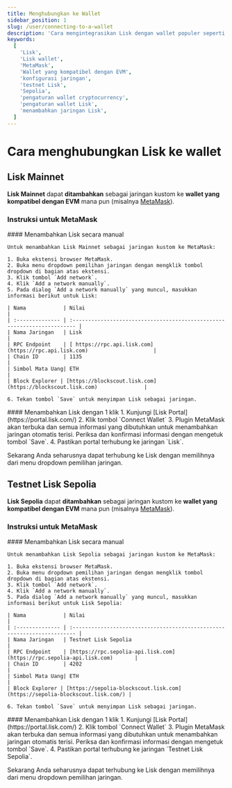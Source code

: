 ```yaml
---
title: Menghubungkan ke Wallet
sidebar_position: 1
slug: /user/connecting-to-a-wallet
description: 'Cara mengintegrasikan Lisk dengan wallet populer seperti MetaMask.'
keywords:
  [
    'Lisk',
    'Lisk wallet',
    'MetaMask',
    'Wallet yang kompatibel dengan EVM',
    'konfigurasi jaringan',
    'testnet Lisk',
    'Sepolia',
    'pengaturan wallet cryptocurrency',
    'pengaturan wallet Lisk',
    'menambahkan jaringan Lisk',
  ]
---
```



# Cara menghubungkan Lisk ke wallet

## Lisk Mainnet

**Lisk Mainnet** dapat **ditambahkan** sebagai jaringan kustom ke **wallet yang kompatibel dengan EVM** mana pun (misalnya [MetaMask](https://metamask.io/)).

### Instruksi untuk MetaMask

<Tabs>
  <TabItem value="manual" label="Menambahkan Lisk secara manual" default>
    #### Menambahkan Lisk secara manual

    Untuk menambahkan Lisk Mainnet sebagai jaringan kustom ke MetaMask:

    1. Buka ekstensi browser MetaMask.
    2. Buka menu dropdown pemilihan jaringan dengan mengklik tombol dropdown di bagian atas ekstensi.
    3. Klik tombol `Add network`.
    4. Klik `Add a network manually`.
    5. Pada dialog `Add a network manually` yang muncul, masukkan informasi berikut untuk Lisk:

    | Nama            | Nilai                                                                      |
    | :-------------- | :----------------------------------------------------------------------- |
    | Nama Jaringan   | Lisk                                                                      |
    | RPC Endpoint    | [ https://rpc.api.lisk.com](https://rpc.api.lisk.com)                     |
    | Chain ID        | 1135                                                                     |
    | Simbol Mata Uang| ETH                                                                      |
    | Block Explorer | [https://blockscout.lisk.com](https://blockscout.lisk.com)               |

    6. Tekan tombol `Save` untuk menyimpan Lisk sebagai jaringan.
  </TabItem>
  <TabItem value="1click" label="Solusi 1-Klik">
    #### Menambahkan Lisk dengan 1 klik
    1. Kunjungi [Lisk Portal](https://portal.lisk.com/)
    2. Klik tombol `Connect Wallet`
    3. Plugin MetaMask akan terbuka dan semua informasi yang dibutuhkan untuk menambahkan jaringan otomatis terisi.
    Periksa dan konfirmasi informasi dengan mengetuk tombol `Save`.
    4. Pastikan portal terhubung ke jaringan `Lisk`.
  </TabItem>
</Tabs>

Sekarang Anda seharusnya dapat terhubung ke Lisk dengan memilihnya dari menu dropdown pemilihan jaringan.


## Testnet Lisk Sepolia

**Lisk Sepolia** dapat **ditambahkan** sebagai jaringan kustom ke **wallet yang kompatibel dengan EVM** mana pun (misalnya [MetaMask](https://metamask.io/)).

### Instruksi untuk MetaMask

<Tabs>
  <TabItem value="manual" label="Menambahkan Lisk secara manual" default>
    #### Menambahkan Lisk secara manual

    Untuk menambahkan Lisk Sepolia sebagai jaringan kustom ke MetaMask:

    1. Buka ekstensi browser MetaMask.
    2. Buka menu dropdown pemilihan jaringan dengan mengklik tombol dropdown di bagian atas ekstensi.
    3. Klik tombol `Add network`.
    4. Klik `Add a network manually`.
    5. Pada dialog `Add a network manually` yang muncul, masukkan informasi berikut untuk Lisk Sepolia:

    | Nama            | Nilai                                                                      |
    | :-------------- | :----------------------------------------------------------------------- |
    | Nama Jaringan   | Testnet Lisk Sepolia                                                       |
    | RPC Endpoint    | [https://rpc.sepolia-api.lisk.com](https://rpc.sepolia-api.lisk.com)       |
    | Chain ID        | 4202                                                                     |
    | Simbol Mata Uang| ETH                                                                      |
    | Block Explorer | [https://sepolia-blockscout.lisk.com](https://sepolia-blockscout.lisk.com/) |

    6. Tekan tombol `Save` untuk menyimpan Lisk sebagai jaringan.
  </TabItem>
  <TabItem value="1click" label="Solusi 1-Klik">
    #### Menambahkan Lisk dengan 1 klik
    1. Kunjungi [Lisk Portal](https://portal.lisk.com/)
    2. Klik tombol `Connect Wallet`
    3. Plugin MetaMask akan terbuka dan semua informasi yang dibutuhkan untuk menambahkan jaringan otomatis terisi.
    Periksa dan konfirmasi informasi dengan mengetuk tombol `Save`.
    4. Pastikan portal terhubung ke jaringan `Testnet Lisk Sepolia`.
  </TabItem>
</Tabs>

Sekarang Anda seharusnya dapat terhubung ke Lisk dengan memilihnya dari menu dropdown pemilihan jaringan.
